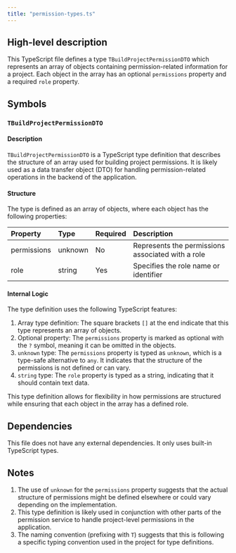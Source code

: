 ```yaml
---
title: "permission-types.ts"
---
```


## High-level description

This TypeScript file defines a type `TBuildProjectPermissionDTO` which represents an array of objects containing permission-related information for a project. Each object in the array has an optional `permissions` property and a required `role` property.

## Symbols

### `TBuildProjectPermissionDTO`

#### Description

`TBuildProjectPermissionDTO` is a TypeScript type definition that describes the structure of an array used for building project permissions. It is likely used as a data transfer object (DTO) for handling permission-related operations in the backend of the application.

#### Structure

The type is defined as an array of objects, where each object has the following properties:

| Property    | Type     | Required | Description                                     |
|:------------|:---------|:---------|:------------------------------------------------|
| permissions | unknown  | No       | Represents the permissions associated with a role |
| role        | string   | Yes      | Specifies the role name or identifier            |

#### Internal Logic

The type definition uses the following TypeScript features:

1. Array type definition: The square brackets `[]` at the end indicate that this type represents an array of objects.
2. Optional property: The `permissions` property is marked as optional with the `?` symbol, meaning it can be omitted in the objects.
3. `unknown` type: The `permissions` property is typed as `unknown`, which is a type-safe alternative to `any`. It indicates that the structure of the permissions is not defined or can vary.
4. `string` type: The `role` property is typed as a string, indicating that it should contain text data.

This type definition allows for flexibility in how permissions are structured while ensuring that each object in the array has a defined role.

## Dependencies

This file does not have any external dependencies. It only uses built-in TypeScript types.

## Notes

1. The use of `unknown` for the `permissions` property suggests that the actual structure of permissions might be defined elsewhere or could vary depending on the implementation.
2. This type definition is likely used in conjunction with other parts of the permission service to handle project-level permissions in the application.
3. The naming convention (prefixing with `T`) suggests that this is following a specific typing convention used in the project for type definitions.